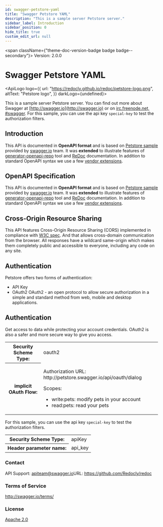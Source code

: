 ```yaml
---
id: swagger-petstore-yaml
title: "Swagger Petstore YAML"
description: "This is a sample server Petstore server."
sidebar_label: Introduction
sidebar_position: 0
hide_title: true
custom_edit_url: null
---
```



<span className={"theme-doc-version-badge badge badge--secondary"}>
  Version: 2.0.0
</span>

# Swagger Petstore YAML

<ApiLogo
  logo={{
    url: "https://redocly.github.io/redoc/petstore-logo.png",
    altText: "Petstore logo",
  }}
  darkLogo={undefined}></ApiLogo>

This is a sample server Petstore server. You can find out more about Swagger at [http://swagger.io](http://swagger.io) or on [irc.freenode.net, #swagger](http://swagger.io/irc/). For this sample, you can use the api key `special-key` to test the authorization filters.

## Introduction

This API is documented in **OpenAPI format** and is based on [Petstore sample](http://petstore.swagger.io/) provided by [swagger.io](http://swagger.io) team. It was **extended** to illustrate features of [generator-openapi-repo](https://github.com/Rebilly/generator-openapi-repo) tool and [ReDoc](https://github.com/Redocly/redoc) documentation. In addition to standard OpenAPI syntax we use a few [vendor extensions](https://github.com/Redocly/redoc/blob/master/docs/redoc-vendor-extensions.md).

## OpenAPI Specification

This API is documented in **OpenAPI format** and is based on [Petstore sample](http://petstore.swagger.io/) provided by [swagger.io](http://swagger.io) team. It was **extended** to illustrate features of [generator-openapi-repo](https://github.com/Rebilly/generator-openapi-repo) tool and [ReDoc](https://github.com/Redocly/redoc) documentation. In addition to standard OpenAPI syntax we use a few [vendor extensions](https://github.com/Redocly/redoc/blob/master/docs/redoc-vendor-extensions.md).

## Cross-Origin Resource Sharing

This API features Cross-Origin Resource Sharing (CORS) implemented in compliance with [W3C spec](https://www.w3.org/TR/cors/). And that allows cross-domain communication from the browser. All responses have a wildcard same-origin which makes them completely public and accessible to everyone, including any code on any site.

## Authentication

Petstore offers two forms of authentication:

- API Key
- OAuth2 OAuth2 - an open protocol to allow secure authorization in a simple and standard method from web, mobile and desktop applications.

<div style={{"marginBottom":"2rem"}}><h2 id={"authentication"} style={{"marginBottom":"1rem"}}>Authentication</h2><Tabs><TabItem label={"Petstore Auth"} value={"petstore_auth"}>

Get access to data while protecting your account credentials. OAuth2 is also a safer and more secure way to give you access.

<div><table><tbody><tr><th>Security Scheme Type:</th><td>oauth2</td></tr><tr><th>implicit OAuth Flow:</th><td><p>Authorization URL: http://petstore.swagger.io/api/oauth/dialog</p><span>Scopes:</span><ul><li>write:pets: modify pets in your account</li><li>read:pets: read your pets</li></ul></td></tr></tbody></table></div></TabItem><TabItem label={"API Key"} value={"api_key"}>

For this sample, you can use the api key `special-key` to test the authorization filters.

<div><table><tbody><tr><th>Security Scheme Type:</th><td>apiKey</td></tr><tr><th>Header parameter name:</th><td>api_key</td></tr></tbody></table></div></TabItem></Tabs></div><div style={{"display":"flex","flexDirection":"column","marginBottom":"var(--ifm-paragraph-margin-bottom)"}}><h3 style={{"marginBottom":"0.25rem"}}>Contact</h3><span>API Support: <a href={"mailto:apiteam@swagger.io"}>apiteam@swagger.io</a></span><span>URL: <a href={"https://github.com/Redocly/redoc"}>https://github.com/Redocly/redoc</a></span></div><div style={{"marginBottom":"var(--ifm-paragraph-margin-bottom)"}}><h3 style={{"marginBottom":"0.25rem"}}>Terms of Service</h3><a href={"http://swagger.io/terms/"}>http://swagger.io/terms/</a></div><div style={{"marginBottom":"var(--ifm-paragraph-margin-bottom)"}}><h3 style={{"marginBottom":"0.25rem"}}>License</h3><a href={"http://www.apache.org/licenses/LICENSE-2.0.html"}>Apache 2.0</a></div>
